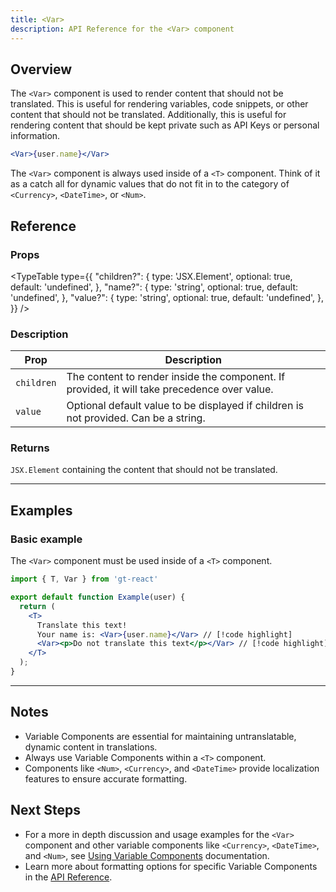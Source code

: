 ```yaml
---
title: <Var>
description: API Reference for the <Var> component
---
```


## Overview
The `<Var>` component is used to render content that should not be translated.
This is useful for rendering variables, code snippets, or other content that should not be translated.
Additionally, this is useful for rendering content that should be kept private such as API Keys or personal information.

```jsx
<Var>{user.name}</Var>
```

The `<Var>` component is always used inside of a `<T>` component.
Think of it as a catch all for dynamic values that do not fit in to the category of `<Currency>`, `<DateTime>`, or `<Num>`.

## Reference

### Props

<TypeTable
    type={{
        "children?": {
            type: 'JSX.Element',
            optional: true,
            default: 'undefined',
        },
        "name?": {
            type: 'string',
            optional: true,
            default: 'undefined',
        },
        "value?": {
            type: 'string',
            optional: true,
            default: 'undefined',
        },
    }}
/>

### Description
| Prop      | Description                                                                                                                                            |
|-----------|--------------------------------------------------------------------------------------------------------------------------------------------------------|
| `children`  | The content to render inside the component. If provided, it will take precedence over value. |
| `value`     | Optional default value to be displayed if children is not provided. Can be a string.                                  |


### Returns
`JSX.Element` containing the content that should not be translated.

---

## Examples

### Basic example
The `<Var>` component must be used inside of a `<T>` component.
```jsx title="Address.jsx" copy
import { T, Var } from 'gt-react'

export default function Example(user) {
  return (
    <T>
      Translate this text!
      Your name is: <Var>{user.name}</Var> // [!code highlight]
      <Var><p>Do not translate this text</p></Var> // [!code highlight]
    </T>
  );
}
```

---

## Notes
 * Variable Components are essential for maintaining untranslatable, dynamic content in translations.
 * Always use Variable Components within a `<T>` component.
 * Components like `<Num>`, `<Currency>`, and `<DateTime>` provide localization features to ensure accurate formatting.

## Next Steps
 * For a more in depth discussion and usage examples for the `<Var>` component and other variable components like `<Currency>`, `<DateTime>`, and `<Num>`,
  see [Using Variable Components](/docs/react/guides/variables) documentation.
 * Learn more about formatting options for specific Variable Components in the [API Reference](/docs/react/api/components/var).
